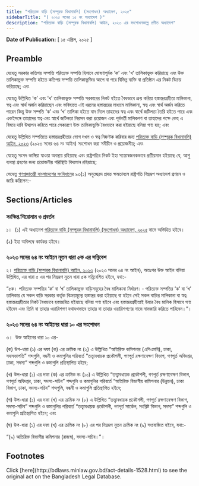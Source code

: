 ```yaml
---
title: "পরিত্যক্ত বাড়ি (সম্পূরক বিধানাবলি) (সংশোধন) অধ্যাদেশ, ২০২৫"
sidebarTitle: "( ২০২৫ সনের ১৫ নং অধ্যাদেশ )"
description: "পরিত্যক্ত বাড়ি (সম্পূরক বিধানাবলি) আইন, ২০২৩ এর সংশোধনকল্পে প্রণীত অধ্যাদেশ"
---
```


**Date of Publication:** [ ১৫ এপ্রিল, ২০২৫ ]

## Preamble

যেহেতু সরকার কতিপয় সম্পত্তি পরিত্যক্ত সম্পত্তি হিসাবে ঘোষণাপূর্বক ‘ক’ এবং ‘খ’ তালিকাভুক্ত করিয়াছে এবং উক্ত তালিকাভুক্ত সম্পত্তি হইতে কতিপয় সম্পত্তি তালিকাভুক্তির আগে বা পরে বিভিন্ন ব্যক্তি বা প্রতিষ্ঠান এর নিকট বিক্রয় করিয়াছে; এবং

যেহেতু উল্লিখিত ‘ক’ এবং ‘খ’ তালিকাভুক্ত সম্পত্তি সরকারের নিকট হইতে বৈধভাবে ক্রয় করিয়া হস্তান্তরগ্রহীতা মালিকানা, স্বত্ব এবং স্বার্থ অর্জন করিয়াছেন এবং ভবিষ্যতে এই ধরনের হস্তান্তরের মাধ্যমে মালিকানা, স্বত্ব এবং স্বার্থ অর্জন করিতে পারেন কিন্তু উক্ত সম্পত্তি ‘ক’ এবং ‘খ’ তালিকা হইতে বাদ দিলে তাহাদের স্বত্ব এবং স্বার্থে জটিলতা তৈরি হইতে পারে এবং একইসঙ্গে তাহাদের স্বত্ব এবং স্বার্থে জটিলতা নিরসন করা প্রয়োজন এবং পূর্ববর্তী মালিকগণ বা তাহাদের পক্ষে কেহ এ বিষয়ে দাবি উত্থাপন করিতে পারে সেকারণে উক্ত তালিকাভুক্তি বৈধভাবে করা হইয়াছে বলিয়া গণ্য হয়; এবং

যেহেতু উল্লিখিত সম্পত্তিতে হস্তান্তরগ্রহীতার ভোগ দখল ও স্বত্ব নিষ্কণ্টক করিবার জন্য [পরিত্যক্ত বাড়ি (সম্পূরক বিধানাবলি) আইন, ২০২৩](/act-1483.html "পরিত্যক্ত বাড়ি (সম্পূরক বিধানাবলি) আইন, ২০২৩") (২০২৩ সনের ৬৪ নং আইন) সংশোধন করা সমীচীন ও প্রয়োজনীয়; এবং

যেহেতু সংসদ ভাঙ্গিয়া যাওয়া অবস্থায় রহিয়াছে এবং রাষ্ট্রপতির নিকট ইহা সন্তোষজনকভাবে প্রতীয়মান হইয়াছে যে, আশু ব্যবস্থা গ্রহণের জন্য প্রয়োজনীয় পরিস্থিতি বিদ্যমান রহিয়াছে;

সেহেতু [গণপ্রজাতন্ত্রী বাংলাদেশের সংবিধান](/act-957.html "গণপ্রজাতন্ত্রী বাংলাদেশের সংবিধান")ের ৯৩(১) অনুচ্ছেদে প্রদত্ত ক্ষমতাবলে রাষ্ট্রপতি নিম্নরূপ অধ্যাদেশ প্রণয়ন ও জারি করিলেন:-

## Sections/Articles

### সংক্ষিপ্ত শিরোনাম ও প্রবর্তন

১।  (১) এই অধ্যাদেশ [পরিত্যক্ত বাড়ি (সম্পূরক বিধানাবলি) (সংশোধন) অধ্যাদেশ, ২০২৫](/act-1528.html "পরিত্যক্ত বাড়ি (সম্পূরক বিধানাবলি) (সংশোধন) অধ্যাদেশ, ২০২৫") নামে অভিহিত হইবে।

(২) ইহা অবিলম্বে কার্যকর হইবে।

### ২০২৩ সনের ৬৪ নং আইনে নূতন ধারা ৫ক এর সন্নিবেশ

২। [পরিত্যক্ত বাড়ি (সম্পূরক বিধানাবলি) আইন, ২০২৩](/act-1483.html "পরিত্যক্ত বাড়ি (সম্পূরক বিধানাবলি) আইন, ২০২৩") (২০২৩ সনের ৬৪ নং আইন), অতঃপর উক্ত আইন বলিয়া উল্লিখিত, এর ধারা ৫ এর পর নিম্নরূপ নূতন ধারা ৫ক সন্নিবেশিত হইবে, যথা:-

“৫ক। পরিত্যক্ত সম্পত্তির ‘ক’ বা ‘খ’ তালিকাভুক্ত বাড়িসমূহের বৈধ মালিকানা নির্ধারণ।- পরিত্যক্ত সম্পত্তির ‘ক’ বা ‘খ’ তালিকার যে সকল বাড়ি সরকার কর্তৃক বিক্রয়মূল্যে হস্তান্তর করা হইয়াছে বা হইবে সেই সকল বাড়ির মালিকানা বা স্বত্ব হস্তান্তরগ্রহীতার নিকট বৈধভাবে হস্তান্তরিত হইয়াছে বলিয়া গণ্য হইবে এবং হস্তান্তরগ্রহীতাই উহার বৈধ মালিক হিসাবে গণ্য হইবেন এবং তিনি বা তাহার ওয়ারিশগণ যথাযথভাবে তাহার বা তাহার ওয়ারিশগণের নামে নামজারি করিতে পারিবেন।”।

### ২০২৩ সনের ৬৪ নং আইনের ধারা ১০ এর সংশোধন

৩।  উক্ত আইনের ধারা ১০ এর-

(ক) উপ-ধারা (১) এর দফা (ক) এর ক্রমিক নং (২) এ উল্লিখিত “অতিরিক্ত কমিশনার (এপিএমবি), ঢাকা, সহসভাপতি” শব্দগুলি, বন্ধনী ও কমাগুলির পরিবর্তে “তত্ত্বাবধায়ক প্রকৌশলী, গণপূর্ত রক্ষণাবেক্ষণ বিভাগ, গণপূর্ত অধিদপ্তর, ঢাকা, সদস্য” শব্দগুলি ও কমাগুলি প্রতিস্থাপিত হইবে;

(খ) উপ-ধারা (১) এর দফা (ক) এর ক্রমিক নং (১০) এ উল্লিখিত “তত্ত্বাবধায়ক প্রকৌশলী, গণপূর্ত রক্ষণাবেক্ষণ বিভাগ, গণপূর্ত অধিদপ্তর, ঢাকা, সদস্য-সচিব” শব্দগুলি ও কমাগুলির পরিবর্তে “অতিরিক্ত বিভাগীয় কমিশনার (উন্নয়ন), ঢাকা বিভাগ, ঢাকা, সদস্য-সচিব” শব্দগুলি, বন্ধনী ও কমাগুলি প্রতিস্থাপিত হইবে;

(গ) উপ-ধারা (১) এর দফা (খ) এর ক্রমিক নং (৮) এ উল্লিখিত “তত্ত্বাবধায়ক প্রকৌশলী, গণপূর্ত রক্ষণাবেক্ষণ বিভাগ, সদস্য-সচিব” শব্দগুলি ও কমাগুলির পরিবর্তে “তত্ত্বাবধায়ক প্রকৌশলী, গণপূর্ত সার্কেল, সংশ্লিষ্ট বিভাগ, সদস্য” শব্দগুলি ও কমাগুলি প্রতিস্থাপিত হইবে; এবং

(ঘ) উপ-ধারা (১) এর দফা (খ) এর ক্রমিক নং (৮) এর পর নিম্নরূপ নূতন ক্রমিক নং (৯) সংযোজিত হইবে, যথা:-

“(৯) অতিরিক্ত বিভাগীয় কমিশনার (রাজস্ব), সদস্য-সচিব।”।

## Footnotes

<Note>
  Click [here](http://bdlaws.minlaw.gov.bd/act-details-1528.html) to see the original act on the Bangladesh Legal Database.
</Note>
